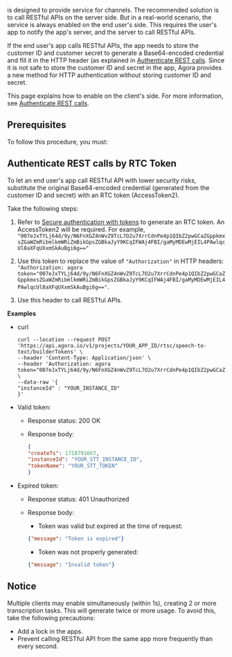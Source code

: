 
<Vpd k="NAME"/> is designed to provide service for channels. The recommended solution is to call RESTful APIs on the server side. But in a real-world scenario, the service is always enabled on the end user's side. This requires the user's app to notify the app's server, and the server to call RESTful APIs.

If the end user's app calls RESTful APIs, the app needs to store the customer ID and customer secret to generate a Base64-encoded credential and fill it in the HTTP header (as explained in [Authenticate REST calls](../reference/restful-authentication). Since it is not safe to store the customer ID and secret in the app, Agora provides a new method for HTTP authentication without storing customer ID and secret.

This page explains how to enable <Vpd k="NAME"/> on the client's side. For more information, see [Authenticate REST calls](../reference/restful-authentication).

## Prerequisites

To follow this procedure, you must:

<Prerequisites />

## Authenticate REST calls by RTC Token

To let an end user's app call RESTful API with lower security risks, substitute the original Base64-encoded credential (generated from the customer ID and secret) with an RTC token (AccessToken2).

Take the following steps:

1. Refer to [Secure authentication with tokens](/video-calling/get-started/authentication-workflow) to generate an RTC token.
An AccessToken2 will be required. For example, `"007eJxTYLj64d/9y/N6FnXGZ4nWvZ9TcL7O2u7XrrCdnPe4p1QIbZ2pwGCaZGppkmxsZGaWZmRibmlkmWRiZmBikGpsZGBkaJyY9KCqIFWAj4FBI/gaMyMDEwMjEIL4PAwlqcUl8aXFqUXxmSkAuBgi6g=="`

1. Use this token to replace the value of `"Authorization"` in HTTP headers: `"Authorization: agora token="007eJxTYLj64d/9y/N6FnXGZ4nWvZ9TcL7O2u7XrrCdnPe4p1QIbZ2pwGCaZGppkmxsZGaWZmRibmlkmWRiZmBikGpsZGBkaJyY9KCqIFWAj4FBI/gaMyMDEwMjEIL4PAwlqcUl8aXFqUXxmSkAuBgi6g=="`.

1. Use this header to call RESTful APIs.

**Examples**

- curl

    ```shell
    curl --location --request POST 'https://api.agora.io/v1/projects/YOUR_APP_ID/rtsc/speech-to-text/builderTokens' \
    --header 'Content-Type: Application/json' \
    --header 'Authorization: agora token="007eJxTYLj64d/9y/N6FnXGZ4nWvZ9TcL7O2u7XrrCdnPe4p1QIbZ2pwGCaZGppkmxsZGaWZmRibmlkmWRiZmBikGpsZGBkaJyY9KCqIFWAj4FBI/gaMyMDEwMjEIL4PAwlqcUl8aXFqUXxmSkAuBgi6g=="' \
    --data-raw '{
    "instanceId" : "YOUR_INSTANCE_ID"
    }'
    ```

- Valid token:

    - Response status: 200 OK
    - Response body:

      ```json
      {
      "createTs": 1718791667,
      "instanceId": "YOUR_STT_INSTANCE_ID",
      "tokenName": "YOUR_STT_TOKEN"
      }
      ```
- Expired token:

    - Response status: 401 Unauthorized
    - Response body:

        - Token was valid but expired at the time of request:

        ```json
        {"message": "Token is expired"}
         ```

         - Token was not properly generated:

         ```json
         {"message": "Invalid token"}
         ```

## Notice

Multiple clients may enable <Vpd k="NAME"/> simultaneously (within 1s), creating 2 or more transcription tasks. This will generate twice or more usage. To avoid this, take the following precautions:

- Add a lock in the apps.
- Prevent calling RESTful API from the same app more frequently than every second.
